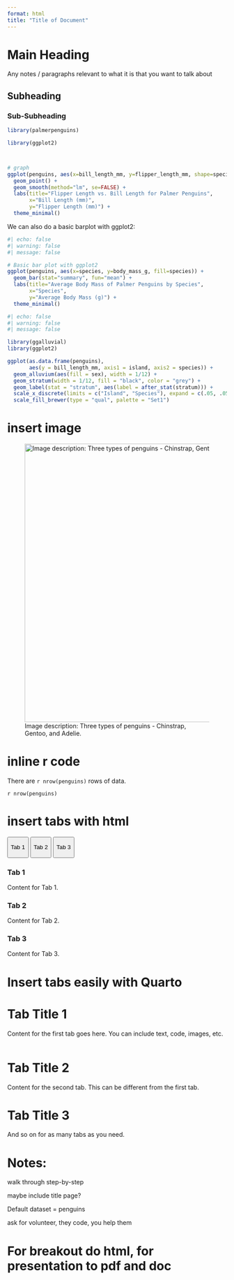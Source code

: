 ```yaml
---
format: html
title: "Title of Document"
---
```


# Main Heading

Any notes / paragraphs relevant to what it is that you want to talk about

## Subheading

### Sub-Subheading

```r
library(palmerpenguins)
```

```r


library(ggplot2)



# graph
ggplot(penguins, aes(x=bill_length_mm, y=flipper_length_mm, shape=species, color = species)) + 
  geom_point() + 
  geom_smooth(method="lm", se=FALSE) +
  labs(title="Flipper Length vs. Bill Length for Palmer Penguins",
       x="Bill Length (mm)",
       y="Flipper Length (mm)") + 
  theme_minimal()

```

We can also do a basic barplot with ggplot2:

```r
#| echo: false
#| warning: false
#| message: false

# Basic bar plot with ggplot2
ggplot(penguins, aes(x=species, y=body_mass_g, fill=species)) + 
  geom_bar(stat="summary", fun="mean") + 
  labs(title="Average Body Mass of Palmer Penguins by Species",
       x="Species",
       y="Average Body Mass (g)") +
  theme_minimal()

```

```r
#| echo: false
#| warning: false
#| message: false

library(ggalluvial)
library(ggplot2)

ggplot(as.data.frame(penguins),
       aes(y = bill_length_mm, axis1 = island, axis2 = species)) +
  geom_alluvium(aes(fill = sex), width = 1/12) +
  geom_stratum(width = 1/12, fill = "black", color = "grey") +
  geom_label(stat = "stratum", aes(label = after_stat(stratum))) +
  scale_x_discrete(limits = c("Island", "Species"), expand = c(.05, .05)) +
  scale_fill_brewer(type = "qual", palette = "Set1")
```

# insert image

![Image description: Three types of penguins - Chinstrap, Gentoo, and Adelie.](penguins.png){width="638"}

# inline r code

There are `r nrow(penguins)` rows of data.

`r nrow(penguins)`

# insert tabs with html

::: tab
<button class="tablinks" onclick="openTab(event, &#39;Tab1&#39;)">

Tab 1

</button>

<button class="tablinks" onclick="openTab(event, &#39;Tab2&#39;)">

Tab 2

</button>

<button class="tablinks" onclick="openTab(event, &#39;Tab3&#39;)">

Tab 3

</button>
:::

::: {#Tab1 .tabcontent}
<h3>Tab 1</h3>

<p>Content for Tab 1.</p>
:::

::: {#Tab2 .tabcontent}
<h3>Tab 2</h3>

<p>Content for Tab 2.</p>
:::

::: {#Tab3 .tabcontent}
<h3>Tab 3</h3>

<p>Content for Tab 3.</p>
:::

```{=html}
<script>
function openTab(evt, tabName) {
  var i, tabcontent, tablinks;
  tabcontent = document.getElementsByClassName("tabcontent");
  for (i = 0; i < tabcontent.length; i++) {
    tabcontent[i].style.display = "none";
  }
  tablinks = document.getElementsByClassName("tablinks");
  for (i = 0; i < tablinks.length; i++) {
    tablinks[i].className = tablinks[i].className.replace(" active", "");
  }
  document.getElementById(tabName).style.display = "block";
  evt.currentTarget.className += " active";
}
</script>
```
# Insert tabs easily with Quarto

::: panel-tabset
# Tab Title 1

Content for the first tab goes here. You can include text, code, images, etc.

```r

```

# Tab Title 2

Content for the second tab. This can be different from the first tab.

# Tab Title 3

And so on for as many tabs as you need.
:::

# Notes:

walk through step-by-step

maybe include title page?

Default dataset = penguins

ask for volunteer, they code, you help them

# For breakout do html, for presentation to pdf and doc
